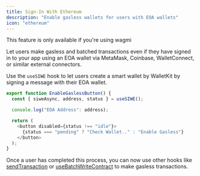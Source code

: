 ```yaml
---
title: Sign-In With Ethereum
description: "Enable gasless wallets for users with EOA wallets"
icon: "ethereum"
---
```


<Info>This feature is only available if you're using wagmi</Info>

Let users make gasless and batched transactions even if they have signed in to your app using an EOA wallet via MetaMask, Coinbase, WalletConnect, or similar external connectors.

Use the `useSIWE` hook to let users create a smart wallet by WalletKit by signing a message with their EOA wallet.

```typescript
export function EnableGaslessButton() {
  const { siweAsync, address, status } = useSIWE();

  console.log("EOA Address": address);

  return (
    <button disabled={status !== "idle"}>
      {status === "pending" ? "Check Wallet.." : "Enable Gasless"}
    </button>
  );
}
```

Once a user has completed this process, you can now use other hooks like [sendTransaction](send-transaction) or [useBatchWriteContract](batch-transactions) to make gasless transactions.
